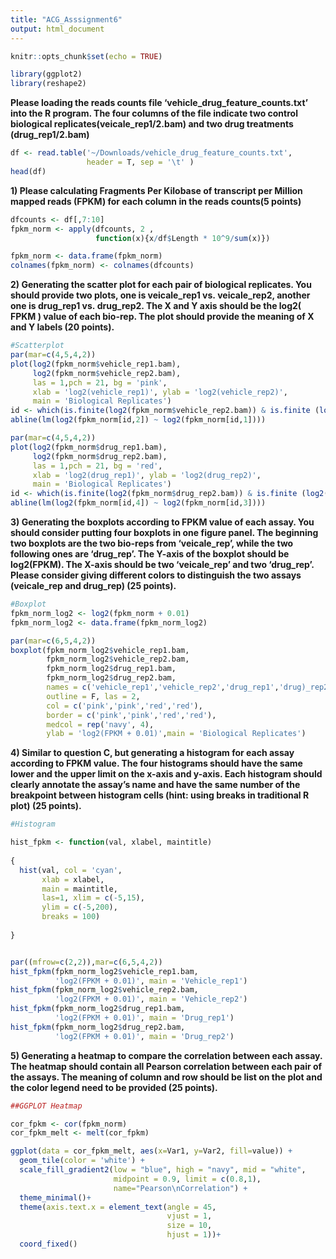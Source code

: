 ```yaml
---
title: "ACG_Asssignment6"
output: html_document
---
```


```r
knitr::opts_chunk$set(echo = TRUE)
```

```r
library(ggplot2)
library(reshape2)
```

**Please loading the reads counts file 'vehicle_drug_feature_counts.txt' into the R program. The four columns of the file indicate two control biological replicates(veicale_rep1/2.bam) and two drug treatments (drug_rep1/2.bam)** 
```r
df <- read.table('~/Downloads/vehicle_drug_feature_counts.txt',
                 header = T, sep = '\t' )
head(df)
```

**1) Please calculating Fragments Per Kilobase of transcript per Million mapped reads (FPKM) for each column in the reads counts(5 points)**

```r
dfcounts <- df[,7:10]
fpkm_norm <- apply(dfcounts, 2 ,
                   function(x){x/df$Length * 10^9/sum(x)})

fpkm_norm <- data.frame(fpkm_norm)
colnames(fpkm_norm) <- colnames(dfcounts)
```

**2) Generating the scatter plot for each pair of biological replicates. You should provide two plots, one is veicale_rep1 vs. veicale_rep2, another one is drug_rep1 vs. drug_rep2. The X and Y axis should be the log2( FPKM ) value of each bio-rep. The plot should provide the meaning of X and Y labels (20 points).**

```r
#Scatterplot
par(mar=c(4,5,4,2))
plot(log2(fpkm_norm$vehicle_rep1.bam), 
     log2(fpkm_norm$vehicle_rep2.bam),
     las = 1,pch = 21, bg = 'pink',
     xlab = 'log2(vehicle_rep1)', ylab = 'log2(vehicle_rep2)',
     main = 'Biological Replicates')
id <- which(is.finite(log2(fpkm_norm$vehicle_rep2.bam)) & is.finite (log2(fpkm_norm$vehicle_rep1.bam)))
abline(lm(log2(fpkm_norm[id,2]) ~ log2(fpkm_norm[id,1])))

par(mar=c(4,5,4,2))
plot(log2(fpkm_norm$drug_rep1.bam), 
     log2(fpkm_norm$drug_rep2.bam),
     las = 1,pch = 21, bg = 'red',
     xlab = 'log2(drug_rep1)', ylab = 'log2(drug_rep2)',
     main = 'Biological Replicates')
id <- which(is.finite(log2(fpkm_norm$drug_rep2.bam)) & is.finite (log2(fpkm_norm$drug_rep1.bam)))
abline(lm(log2(fpkm_norm[id,4]) ~ log2(fpkm_norm[id,3])))
```

**3) Generating the boxplots according to FPKM value of each assay. You should consider putting four boxplots in one figure panel. The beginning two boxplots are the two bio-reps from ‘veicale_rep’, while the two following ones are ‘drug_rep’. The Y-axis of the boxplot should be log2(FPKM). The X-axis should be two ‘veicale_rep’ and two ‘drug_rep’. Please consider giving different colors to distinguish the two assays (veicale_rep and drug_rep) (25 points).**

```r
#Boxplot
fpkm_norm_log2 <- log2(fpkm_norm + 0.01)
fpkm_norm_log2 <- data.frame(fpkm_norm_log2)

par(mar=c(6,5,4,2))
boxplot(fpkm_norm_log2$vehicle_rep1.bam,
        fpkm_norm_log2$vehicle_rep2.bam,
        fpkm_norm_log2$drug_rep1.bam,
        fpkm_norm_log2$drug_rep2.bam,
        names = c('vehicle_rep1','vehicle_rep2','drug_rep1','drug)_rep2'),
        outline = F, las = 2,
        col = c('pink','pink','red','red'),
        border = c('pink','pink','red','red'),
        medcol = rep('navy', 4),
        ylab = 'log2(FPKM + 0.01)',main = 'Biological Replicates')
```

**4) Similar to question C, but generating a histogram for each assay according to FPKM value. The four histograms should have the same lower and the upper limit on the x-axis and y-axis. Each histogram should clearly annotate the assay's name and have the same number of the breakpoint between histogram cells (hint: using breaks in traditional R plot) (25 points).**

```r
#Histogram

hist_fpkm <- function(val, xlabel, maintitle)
  
{
  hist(val, col = 'cyan',
       xlab = xlabel,
       main = maintitle,
       las=1, xlim = c(-5,15),
       ylim = c(-5,200),
       breaks = 100)
  
}


par((mfrow=c(2,2)),mar=c(6,5,4,2))
hist_fpkm(fpkm_norm_log2$vehicle_rep1.bam,
          'log2(FPKM + 0.01)', main = 'Vehicle_rep1')
hist_fpkm(fpkm_norm_log2$vehicle_rep2.bam,
          'log2(FPKM + 0.01)', main = 'Vehicle_rep2')
hist_fpkm(fpkm_norm_log2$drug_rep1.bam,
          'log2(FPKM + 0.01)', main = 'Drug_rep1')
hist_fpkm(fpkm_norm_log2$drug_rep2.bam,
          'log2(FPKM + 0.01)', main = 'Drug_rep2')
```

**5) Generating a heatmap to compare the correlation between each assay. The heatmap should contain all Pearson correlation between each pair of the assays. The meaning of column and row should be list on the plot and the color legend need to be provided (25 points).**

```r
##GGPLOT Heatmap

cor_fpkm <- cor(fpkm_norm)
cor_fpkm_melt <- melt(cor_fpkm)

ggplot(data = cor_fpkm_melt, aes(x=Var1, y=Var2, fill=value)) + 
  geom_tile(color = 'white') +
  scale_fill_gradient2(low = "blue", high = "navy", mid = "white", 
                       midpoint = 0.9, limit = c(0.8,1), 
                       name="Pearson\nCorrelation") +
  theme_minimal()+ 
  theme(axis.text.x = element_text(angle = 45,
                                   vjust = 1, 
                                   size = 10, 
                                   hjust = 1))+
  coord_fixed()
```




